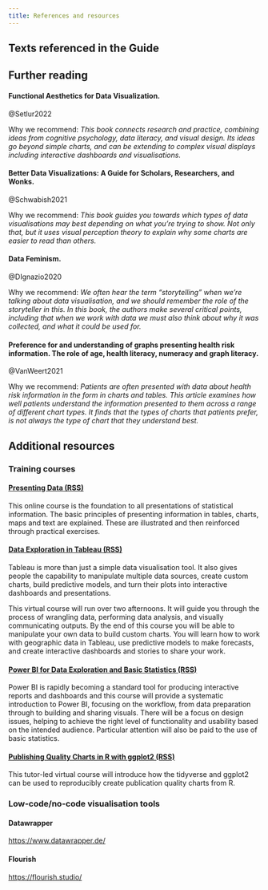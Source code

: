 ```yaml
---
title: References and resources
---
```


## Texts referenced in the Guide

::: {#refs}
:::

## Further reading

#### Functional Aesthetics for Data Visualization.

@Setlur2022

Why we recommend: *This book connects research and practice, combining ideas from cognitive psychology, data literacy, and visual design. Its ideas go beyond simple charts, and can be extending to complex visual displays including interactive dashboards and visualisations.*

#### Better Data Visualizations: A Guide for Scholars, Researchers, and Wonks.

@Schwabish2021

Why we recommend: *This book guides you towards which types of data visualisations may best depending on what you're trying to show. Not only that, but it uses visual perception theory to explain why some charts are easier to read than others.*

#### Data Feminism.

@DIgnazio2020

Why we recommend: *We often hear the term "storytelling" when we're talking about data visualisation, and we should remember the role of the storyteller in this. In this book, the authors make several critical points, including that when we work with data we must also think about why it was collected, and what it could be used for.*

#### Preference for and understanding of graphs presenting health risk information. The role of age, health literacy, numeracy and graph literacy.

@VanWeert2021

Why we recommend: *Patients are often presented with data about health risk information in the form in charts and tables. This article examines how well patients understand the information presented to them across a range of different chart types. It finds that the types of charts that patients prefer, is not always the type of chart that they understand best.*


## Additional resources

### Training courses

#### [Presenting Data (RSS)](https://rss.org.uk/training-events/training/public-courses/introduction-to-statistics/presenting-data/presenting-data-2021-12-25,-9-00am/#eventoverview)

This online course is the foundation to all presentations of statistical information. The basic principles of presenting information in tables, charts, maps and text are explained. These are illustrated and then reinforced through practical exercises.

#### [Data Exploration in Tableau (RSS)](https://rss.org.uk/training-events/training/public-courses/software-training/data-exploration-in-tableau/)

Tableau is more than just a simple data visualisation tool. It also gives people the capability to manipulate multiple data sources, create custom charts, build predictive models, and turn their plots into interactive dashboards and presentations.

This virtual course will run over two afternoons. It will guide you through the process of wrangling data, performing data analysis, and visually communicating outputs. By the end of this course you will be able to manipulate your own data to build custom charts. You will learn how to work with geographic data in Tableau, use predictive models to make forecasts, and create interactive dashboards and stories to share your work.

#### [Power BI for Data Exploration and Basic Statistics (RSS)](https://rss.org.uk/training-events/training/public-courses/software-training/power-bi-for-data-exploration-and-basic-statistics/)

Power BI is rapidly becoming a standard tool for producing interactive reports and dashboards and this course will provide a systematic introduction to Power BI, focusing on the workflow, from data preparation through to building and sharing visuals. There will be a focus on design issues, helping to achieve the right level of functionality and usability based on the intended audience. Particular attention will also be paid to the use of basic statistics.

#### [Publishing Quality Charts in R with ggplot2 (RSS)](https://rss.org.uk/training-events/training/public-courses/software-training/publishing-quality-charts-in-r-with-ggplot2/)

This tutor-led virtual course will introduce how the tidyverse and ggplot2 can be used to reproducibly create publication quality charts from R.

### Low-code/no-code visualisation tools

#### Datawrapper

<https://www.datawrapper.de/>

#### Flourish

<https://flourish.studio/>
